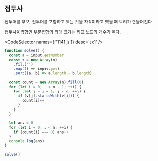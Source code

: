 
## 접두사

접두어를 부모, 접두어를 포함하고 있는 것을 자식이라고 했을 때 트리가 만들어진다.

접두사X 집합인 부분집합의 최대 크기는 리프 노드의 개수가 된다.

<CodeSelector names={['1141.js']} desc='ex1' />

```js showLineNumbers
function solve() {
  const n = input.getNumber
  const v = new Array(n)
    .fill('')
    .map(() => input.get)
    .sort((a, b) => a.length - b.length)

  const count = new Array(n).fill(0)
  for (let i = 0; i < n - 1; ++i) {
    for (let j = i + 1; j < n; ++j) {
      if (v[j].startsWith(v[i])) {
        count[i]++
      }
    }
  }

  let ans = 0
  for (let i = 0; i < n; ++i) {
    if (count[i] === 0) ans++
  }
  console.log(ans)
}

solve()
```
